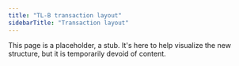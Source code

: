 ```yaml
---
title: "TL-B transaction layout"
sidebarTitle: "Transaction layout"
---
```


This page is a placeholder, a stub. It's here to help visualize the new structure, but it is temporarily devoid of content.
